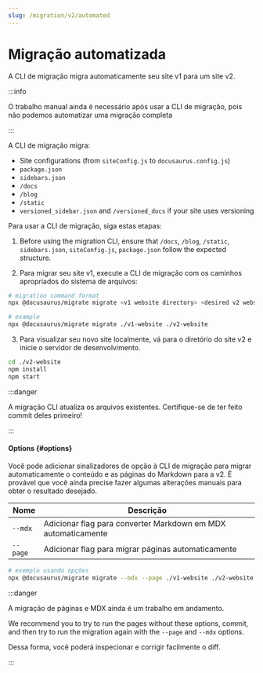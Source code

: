 ```yaml
---
slug: /migration/v2/automated
---
```


# Migração automatizada

A CLI de migração migra automaticamente seu site v1 para um site v2.

:::info

O trabalho manual ainda é necessário após usar a CLI de migração, pois não podemos automatizar uma migração completa

:::

A CLI de migração migra:

- Site configurations (from `siteConfig.js` to `docusaurus.config.js`)
- `package.json`
- `sidebars.json`
- `/docs`
- `/blog`
- `/static`
- `versioned_sidebar.json` and `/versioned_docs` if your site uses versioning

Para usar a CLI de migração, siga estas etapas:

1. Before using the migration CLI, ensure that `/docs`, `/blog`, `/static`, `sidebars.json`, `siteConfig.js`, `package.json` follow the expected structure.

2. Para migrar seu site v1, execute a CLI de migração com os caminhos apropriados do sistema de arquivos:

```bash
# migration command format
npx @docusaurus/migrate migrate <v1 website directory> <desired v2 website directory>

# example
npx @docusaurus/migrate migrate ./v1-website ./v2-website
```

3. Para visualizar seu novo site localmente, vá para o diretório do site v2 e inicie o servidor de desenvolvimento.

```bash npm2yarn
cd ./v2-website
npm install
npm start
```

:::danger

A migração CLI atualiza os arquivos existentes. Certifique-se de ter feito commit deles primeiro!

:::

#### Options {#options}

Você pode adicionar sinalizadores de opção à CLI de migração para migrar automaticamente o conteúdo e as páginas do Markdown para a v2. É provável que você ainda precise fazer algumas alterações manuais para obter o resultado desejado.

| Nome     | Descrição                                                     |
| -------- | ------------------------------------------------------------- |
| `--mdx`  | Adicionar flag para converter Markdown em MDX automaticamente |
| `--page` | Adicionar flag para migrar páginas automaticamente            |

```bash
# exemplo usando opções
npx @docusaurus/migrate migrate --mdx --page ./v1-website ./v2-website
```

:::danger

A migração de páginas e MDX ainda é um trabalho em andamento.

We recommend you to try to run the pages without these options, commit, and then try to run the migration again with the `--page` and `--mdx` options.

Dessa forma, você poderá inspecionar e corrigir facilmente o diff.

:::
